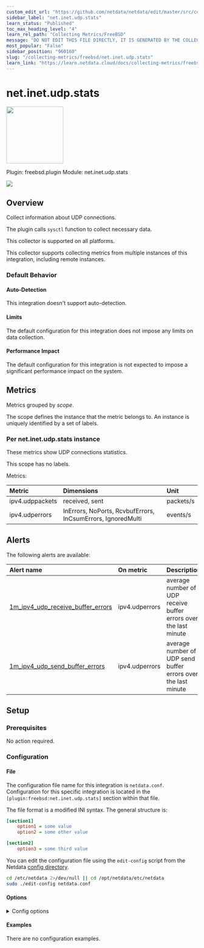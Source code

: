 ```yaml
---
custom_edit_url: "https://github.com/netdata/netdata/edit/master/src/collectors/freebsd.plugin/metadata.yaml"
sidebar_label: "net.inet.udp.stats"
learn_status: "Published"
toc_max_heading_level: "4"
learn_rel_path: "Collecting Metrics/FreeBSD"
message: "DO NOT EDIT THIS FILE DIRECTLY, IT IS GENERATED BY THE COLLECTOR'S metadata.yaml FILE"
most_popular: "False"
sidebar_position: "960160"
slug: "/collecting-metrics/freebsd/net.inet.udp.stats"
learn_link: "https://learn.netdata.cloud/docs/collecting-metrics/freebsd/net.inet.udp.stats"
---
```



# net.inet.udp.stats


<img src="https://netdata.cloud/img/network.svg" width="150"/>


Plugin: freebsd.plugin
Module: net.inet.udp.stats

<img src="https://img.shields.io/badge/maintained%20by-Netdata-%2300ab44" />

## Overview

Collect information about UDP connections.

The plugin calls `sysctl` function to collect necessary data.

This collector is supported on all platforms.

This collector supports collecting metrics from multiple instances of this integration, including remote instances.


### Default Behavior

#### Auto-Detection

This integration doesn't support auto-detection.

#### Limits

The default configuration for this integration does not impose any limits on data collection.

#### Performance Impact

The default configuration for this integration is not expected to impose a significant performance impact on the system.


## Metrics

Metrics grouped by *scope*.

The scope defines the instance that the metric belongs to. An instance is uniquely identified by a set of labels.



### Per net.inet.udp.stats instance

These metrics show UDP connections statistics.

This scope has no labels.

Metrics:

| Metric | Dimensions | Unit |
|:------|:----------|:----|
| ipv4.udppackets | received, sent | packets/s |
| ipv4.udperrors | InErrors, NoPorts, RcvbufErrors, InCsumErrors, IgnoredMulti | events/s |



## Alerts


The following alerts are available:

| Alert name  | On metric | Description |
|:------------|:----------|:------------|
| [ 1m_ipv4_udp_receive_buffer_errors ](https://github.com/netdata/netdata/blob/master/src/health/health.d/udp_errors.conf) | ipv4.udperrors | average number of UDP receive buffer errors over the last minute |
| [ 1m_ipv4_udp_send_buffer_errors ](https://github.com/netdata/netdata/blob/master/src/health/health.d/udp_errors.conf) | ipv4.udperrors | average number of UDP send buffer errors over the last minute |


## Setup

### Prerequisites

No action required.

### Configuration

#### File

The configuration file name for this integration is `netdata.conf`.
Configuration for this specific integration is located in the `[plugin:freebsd:net.inet.udp.stats]` section within that file.

The file format is a modified INI syntax. The general structure is:

```ini
[section1]
    option1 = some value
    option2 = some other value

[section2]
    option3 = some third value
```
You can edit the configuration file using the `edit-config` script from the
Netdata [config directory](/docs/netdata-agent/configuration#the-netdata-config-directory).

```bash
cd /etc/netdata 2>/dev/null || cd /opt/netdata/etc/netdata
sudo ./edit-config netdata.conf
```
#### Options



<details><summary>Config options</summary>

| Name | Description | Default | Required |
|:----|:-----------|:-------|:--------:|
| ipv4 UDP packets | Enable or disable ipv4 UDP packets metric. | yes | no |
| ipv4 UDP errors | Enable or disable ipv4 UDP errors metric. | yes | no |

</details>

#### Examples
There are no configuration examples.


